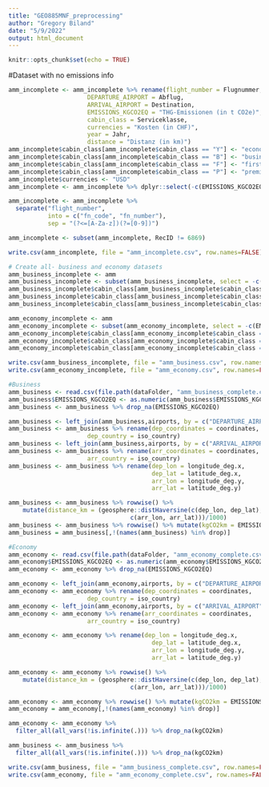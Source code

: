 ```yaml
---
title: "GEO885MNF_preprocessing"
author: "Gregory Biland"
date: "5/9/2022"
output: html_document
---
```


```r
knitr::opts_chunk$set(echo = TRUE)
```

#Dataset with no emissions info 
```r
amm_incomplete <- amm_incomplete %>% rename(flight_number = Flugnummer,
                      DEPARTURE_AIRPORT = Abflug,
                      ARRIVAL_AIRPORT = Destination,
                      EMISSIONS_KGCO2EQ = "THG-Emissionen (in t CO2e)",
                      cabin_class = Serviceklasse,
                      currencies = "Kosten (in CHF)",
                      year = Jahr,
                      distance = "Distanz (in km)")
amm_incomplete$cabin_class[amm_incomplete$cabin_class == "Y"] <- "economy"
amm_incomplete$cabin_class[amm_incomplete$cabin_class == "B"] <- "business"
amm_incomplete$cabin_class[amm_incomplete$cabin_class == "F"] <- "first"
amm_incomplete$cabin_class[amm_incomplete$cabin_class == "P"] <- "premium_economy"
amm_incomplete$currencies <- "USD"
amm_incomplete <- amm_incomplete %>% dplyr::select(-c(EMISSIONS_KGCO2EQ, distance))

amm_incomplete <- amm_incomplete %>%
  separate("flight_number", 
           into = c("fn_code", "fn_number"), 
           sep = "(?<=[A-Za-z])(?=[0-9])")

amm_incomplete <- subset(amm_incomplete, RecID != 6869)

write.csv(amm_incomplete, file = "amm_incomplete.csv", row.names=FALSE) # Emissions API geht mit beiden files oben, Datensatz

```

```r
# Create all- business and economy datasets
amm_business_incomplete <- amm
amm_business_incomplete <- subset(amm_business_incomplete, select = -c(EMISSIONS_KGCO2EQ))
amm_business_incomplete$cabin_class[amm_business_incomplete$cabin_class == "economy"] <- "business"
amm_business_incomplete$cabin_class[amm_business_incomplete$cabin_class == "premium_economy"] <- "business"
amm_business_incomplete$cabin_class[amm_business_incomplete$cabin_class == "first"] <- "business"

amm_economy_incomplete <- amm
amm_economy_incomplete <- subset(amm_economy_incomplete, select = -c(EMISSIONS_KGCO2EQ))
amm_economy_incomplete$cabin_class[amm_economy_incomplete$cabin_class == "business"] <- "economy"
amm_economy_incomplete$cabin_class[amm_economy_incomplete$cabin_class == "premium_economy"] <- "economy"
amm_economy_incomplete$cabin_class[amm_economy_incomplete$cabin_class == "first"] <- "economy"

write.csv(amm_business_incomplete, file = "amm_business.csv", row.names=FALSE) # Emissions API geht mit beiden files oben, Datensatz
write.csv(amm_economy_incomplete, file = "amm_economy.csv", row.names=FALSE) # Emissions API geht mit beiden files oben, Datensatz

```

```r
#Business
amm_business <- read.csv(file.path(dataFolder, "amm_business_complete.csv")) 
amm_business$EMISSIONS_KGCO2EQ <- as.numeric(amm_business$EMISSIONS_KGCO2EQ)
amm_business <- amm_business %>% drop_na(EMISSIONS_KGCO2EQ)

amm_business <- left_join(amm_business,airports, by = c("DEPARTURE_AIRPORT" = "iata_code"))
amm_business <- amm_business %>% rename(dep_coordinates = coordinates,
                      dep_country = iso_country)
amm_business <- left_join(amm_business,airports, by = c("ARRIVAL_AIRPORT" = "iata_code"))
amm_business <- amm_business %>% rename(arr_coordinates = coordinates,
                      arr_country = iso_country)
amm_business <- amm_business %>% rename(dep_lon = longitude_deg.x,
                                        dep_lat = latitude_deg.x,
                                        arr_lon = longitude_deg.y,
                                        arr_lat = latitude_deg.y)

amm_business <- amm_business %>% rowwise() %>% 
    mutate(distance_km = (geosphere::distHaversine(c(dep_lon, dep_lat),
                                  c(arr_lon, arr_lat)))/1000)
amm_business <- amm_business %>% rowwise() %>% mutate(kgCO2km = EMISSIONS_KGCO2EQ / distance_km)
amm_business = amm_business[,!(names(amm_business) %in% drop)]

#Economy
amm_economy <- read.csv(file.path(dataFolder, "amm_economy_complete.csv")) 
amm_economy$EMISSIONS_KGCO2EQ <- as.numeric(amm_economy$EMISSIONS_KGCO2EQ)
amm_economy <- amm_economy %>% drop_na(EMISSIONS_KGCO2EQ)

amm_economy <- left_join(amm_economy,airports, by = c("DEPARTURE_AIRPORT" = "iata_code"))
amm_economy <- amm_economy %>% rename(dep_coordinates = coordinates,
                      dep_country = iso_country)
amm_economy <- left_join(amm_economy,airports, by = c("ARRIVAL_AIRPORT" = "iata_code"))
amm_economy <- amm_economy %>% rename(arr_coordinates = coordinates,
                      arr_country = iso_country)

amm_economy <- amm_economy %>% rename(dep_lon = longitude_deg.x,
                                        dep_lat = latitude_deg.x,
                                        arr_lon = longitude_deg.y,
                                        arr_lat = latitude_deg.y)

amm_economy <- amm_economy %>% rowwise() %>% 
    mutate(distance_km = (geosphere::distHaversine(c(dep_lon, dep_lat),
                                  c(arr_lon, arr_lat)))/1000)

amm_economy <- amm_economy %>% rowwise() %>% mutate(kgCO2km = EMISSIONS_KGCO2EQ / distance_km)
amm_economy = amm_economy[,!(names(amm_economy) %in% drop)]

amm_economy <- amm_economy %>% 
  filter_all(all_vars(!is.infinite(.))) %>% drop_na(kgCO2km)

amm_business <- amm_business %>% 
  filter_all(all_vars(!is.infinite(.))) %>% drop_na(kgCO2km)

write.csv(amm_business, file = "amm_business_complete.csv", row.names=FALSE) # Emissions API geht mit beiden files oben, Datensatz
write.csv(amm_economy, file = "amm_economy_complete.csv", row.names=FALSE) # Emissions API geht mit beiden files oben, Datensatz

```


